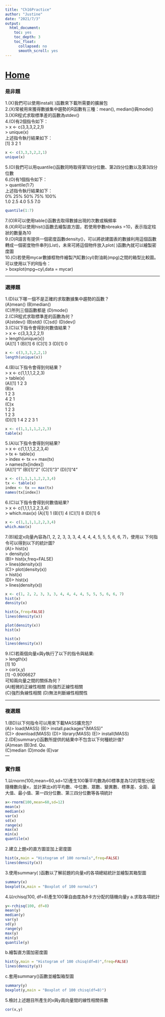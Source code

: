 ```yaml
---
title: "Ch16Practice"
author: "Justine"
date: "2021/7/3"
output:
  html_document:    
    toc: yes    
    toc_depth: 3
    toc_float:    
      collapsed: no   
      smooth_scroll: yes  
---
```

# [Home](Home.html)   

### 是非題        
1.(X)我們可以使用install( )函數來下載所需要的擴展包        
2.(X)常被用來獲得數據集中趨勢的R函數有三種：mean(), median()與mode()       
3.(X)R程式求取標準差的函數為stdev()        
4.(O)有2個指令如下：       
    > x <- c(3,3,3,2,2,1)   
    > unique(x)   
    上述指令執行結果如下：    
    [1] 3 2 1   
    
```r
x <- c(3,3,3,2,2,1)   
unique(x)
```

5.(O)我們可以用quantile()函數同時取得第1四分位數、第2四分位數以及第3四分位數       
6.(O)有1個指令如下：       
    > quantile(1:7)   
    上述指令執行結果如下：        
      0%  25%  50%  75% 100%    
     1.0  2.5  4.0  5.5  7.0    
     
```r
quantile(1:7)
```

7.(O)R可以使用table()函數去取得數據出現的次數或稱頻率        
8.(X)R可以使用hist()函數去繪製直方圖，若使用參數nbreaks =10，表示指定柱狀的數量為10          
9.(O)R語言有提供一個密度函數density()，可以將欲建圖表的數據利用這個函數轉成一個密度物件串列(List)，未來可將這個物件放入plot( )函數內就可以繪製密度圖       
10.(O)若使用mycar數據框物件繪製汽缸數(cyl)對油耗(mpg)之間的箱型比較圖。可以使用以下的R指令：       
    > boxplot(mpg~cyl,data = mycar)       

---       

### 選擇題        
1.(D)以下哪ㄧ個不是正確的求取數據集中趨勢的函數？        
    (A)mean()           (B)median()       
    (C)所列三個函數都是 (D)mode()       
2.(C)R程式求取標準差的函數為何？       
    (A)stdev() (B)std() (C)sd() (D)dev()        
3.(C)以下指令會得到何數值結果？       
    > x <- c(3,3,3,2,2,1)   
    > length(unique(x))   
    (A)[1] 1 (B)[1] 6 (C)[1] 3 (D)[1] 0     
    
```r
x <- c(3,3,3,2,2,1)   
length(unique(x)) 
```
    
4.(B)以下指令會得到何結果？        
    > x <- c(1,1,1,1,2,2,3)   
    > table(x)    
    (A)[1] 1 2 3  
    (B)x    
       1 2 3    
       4 2 1    
    (C)x       
       1 2 3    
       1 2 3     
    (D)[1] 1 4 2 2 3 1    
    
```r
x <- c(1,1,1,1,2,2,3)
table(x)
```
    
5.(A)以下指令會得到何結果?       
    > x <- c(1,1,1,1,2,2,3,4)   
    > tx <- table(x)    
    > index <- tx == max(tx)      
    > names(tx[index])        
    (A)[1]"1" (B)[1]"2" (C)[1]"3" (D)[1]"4"   
    
```r
x <- c(1,1,1,1,2,2,3,4)
tx <- table(x) 
index <- tx == max(tx)
names(tx[index])
```
    
6.(C)以下指令會得到何數值結果?       
    > x <- c(1,1,1,1,2,2,3,4)   
    > which.max(x)
    (A)[1] 1 (B)[1] 4 (C)[1] 8 (D)[1] 6     
    
```r
x <- c(1,1,1,1,2,2,3,4)
which.max(x)
```
    
7.(B)給定x向量內容為(1, 2, 2, 3, 3, 3, 4, 4, 4, 4, 5, 5, 5, 6, 6, 7)，使用以
下何指令可以得到以下的統計圖?    
    (A)> hist(x)        
       > density(x)   
    (B)> hist(x,freq=FALSE)     
       > lines(density(x))      
    (C)> plot(density(x))       
       > hist(x)    
    (D)> hist(x)    
       > lines(density(x))    
       
```r
x <- c(1, 2, 2, 3, 3, 3, 4, 4, 4, 4, 5, 5, 5, 6, 6, 7)
hist(x)
density(x)

hist(x,freq=FALSE)     
lines(density(x))

plot(density(x))       
hist(x)    

hist(x)    
lines(density(x))
```

9.(C)若兩個向量x與y執行了以下的指令與結果:     
    > length(x)   
    [1] 10    
    > cor(x,y)    
    [1] -0.9006627    
    可知兩向量之間的關係為何？        
    (A)輕微的正線性相關 (B)強烈正線性相關       
    (C)強烈負線性相關   (D)無法判斷線性相關性       

---         

### 複選題        
1.(BD)以下何指令可以用來下載MASS擴充包?        
    (A)> load(MASS)     (B)> install.packages"(MASS)"       
    (C)> download(MASS) (D)> library(MASS)    (E)> install(MASS)        
2.(DE)summary()函數所提供的結果中不包含以下何種統計值?       
    (A)mean   (B)3rd. Qu.       
    (C)median (D)mode (E)var        
---   

### 實作題        
1.以rnorm(100,mean=60,sd=12)產生100筆平均數為60標準差為12的常態分配
  隨機數向量x，並計算出x的平均數、中位數、眾數、變異數、標準差、全距、最大值、最小值、第一四分位數、第三四分位數等各項統計         
```r
x<-rnorm(100,mean=60,sd=12)
mean(x)
median(x)
var(x) 
sd(x)
range(x)
max(x)
min(x)
quantile(x)
```

2.建立上題x的直方圖並加上密度圖       
```r
hist(x,main = "Histogram of 100 normals",freq=FALSE)     
lines(density(x))
```

3.使用summary( )函數以了解前題的向量x的各項總結統計並繪製其箱型圖       
```r
summary(x)
boxplot(x,main = "Boxplot of 100 normals")
```

4.以rchisq(100, df=8)產生100筆自由度為8卡方分配的隨機向量y
a.求取各項統計     
```r
y<-rchisq(100, df=8)
mean(y)
median(y)
var(y) 
sd(y)
range(y)
max(y)
min(y)
quantile(y)
```

b.繪製直方圖加密度圖
```r
hist(y,main = "Histogram of 100 chisq(df=8)",freq=FALSE)     
lines(density(y))
```

c.套用summary()函數並繪製箱型圖
```r
summary(y)
boxplot(y,main = "Boxplot of 100 chisq(df=8)")
```

5.檢討上述題目所產生的x與y兩向量間的線性相關係數
```r
cor(x,y)
```

